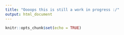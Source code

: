 ```yaml
---
title: "Oooops this is still a work in progress :/"
output: html_document
---
```


```r
knitr::opts_chunk$set(echo = TRUE)
```

